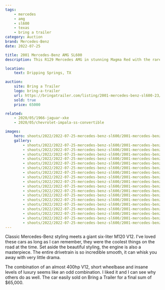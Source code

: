 ```yaml
---
tags:
    - mercedes
    - amg
    - sl600
    - texas
    - bring a trailer
category: Auction
brand: Mercedes-Benz
date: 2022-07-25

title: 2001 Mercedes-Benz AMG SL600
description: This R129 Mercedes AMG in stunning Magma Red with the rare panoramic glass roof.

location:
    text: Dripping Springs, TX

auction:
    site: Bring a Trailer
    logo: bring-a-trailer
    url: https://bringatrailer.com/listing/2001-mercedes-benz-sl600-23/
    sold: true
    price: 65000

related:
    - 2020/05/1966-jaguar-xke
    - 2020/05/chevrolet-impala-ss-convertible

images:
    hero: shoots/2022/2022-07-25-mercedes-benz-sl600/2001-mercedes-benz-sl600-amg_005.jpg
    gallery:
        - shoots/2022/2022-07-25-mercedes-benz-sl600/2001-mercedes-benz-sl600-amg_001.jpg
        - shoots/2022/2022-07-25-mercedes-benz-sl600/2001-mercedes-benz-sl600-amg_002.jpg
        - shoots/2022/2022-07-25-mercedes-benz-sl600/2001-mercedes-benz-sl600-amg_003.jpg
        - shoots/2022/2022-07-25-mercedes-benz-sl600/2001-mercedes-benz-sl600-amg_004.jpg
        - shoots/2022/2022-07-25-mercedes-benz-sl600/2001-mercedes-benz-sl600-amg_005.jpg
        - shoots/2022/2022-07-25-mercedes-benz-sl600/2001-mercedes-benz-sl600-amg_006.jpg
        - shoots/2022/2022-07-25-mercedes-benz-sl600/2001-mercedes-benz-sl600-amg_007.jpg
        - shoots/2022/2022-07-25-mercedes-benz-sl600/2001-mercedes-benz-sl600-amg_008.jpg
        - shoots/2022/2022-07-25-mercedes-benz-sl600/2001-mercedes-benz-sl600-amg_009.jpg
        - shoots/2022/2022-07-25-mercedes-benz-sl600/2001-mercedes-benz-sl600-amg_010.jpg
        - shoots/2022/2022-07-25-mercedes-benz-sl600/2001-mercedes-benz-sl600-amg_011.jpg
        - shoots/2022/2022-07-25-mercedes-benz-sl600/2001-mercedes-benz-sl600-amg_012.jpg
        - shoots/2022/2022-07-25-mercedes-benz-sl600/2001-mercedes-benz-sl600-amg_013.jpg
        - shoots/2022/2022-07-25-mercedes-benz-sl600/2001-mercedes-benz-sl600-amg_014.jpg
        - shoots/2022/2022-07-25-mercedes-benz-sl600/2001-mercedes-benz-sl600-amg_015.jpg
        - shoots/2022/2022-07-25-mercedes-benz-sl600/2001-mercedes-benz-sl600-amg_016.jpg
        - shoots/2022/2022-07-25-mercedes-benz-sl600/2001-mercedes-benz-sl600-amg_017.jpg
        - shoots/2022/2022-07-25-mercedes-benz-sl600/2001-mercedes-benz-sl600-amg_018.jpg
---
```


Classic Mercedes-Benz styling meets a giant six-liter M120 V12. I've loved these cars as long as I can remember, they were the coolest things on the road at the time. Set aside the beautiful styling, the engine is also a masterpiece. The entire drivetrain is so incredible smooth, it can whisk you away with very little drama.

The combination of an almost 400hp V12, short wheelbase and insane levels of luxury seems like an odd combination. I liked it and I can see why others do as well. The car easily sold on Bring a Trailer for a final sum of $65,000.
